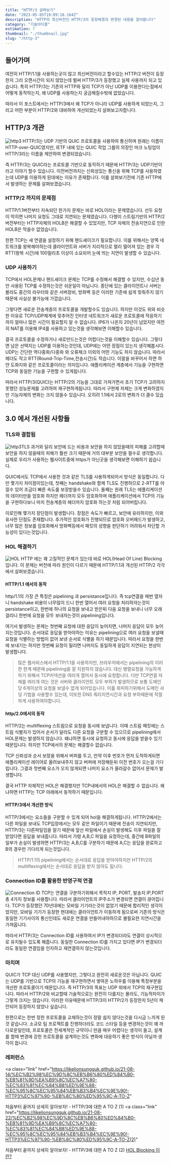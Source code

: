 ```yaml
---
title: "HTTP/3 살펴보기"
date: "2023-05-05T19:09:18.164Z"
description: "HTTP의 최신버전인 HTTP/3의 등장배경과 변경된 내용을 알아봅니다"
category: "기술아티클"
estimation: 7
thumbnail: "./thumbnail.jpg"
slug: "/http-3"
---
```


## 들어가며

여전히 HTTP/1.1을 사용하는곳이 많고 최신버전이라고 할수있는 HTTP/2 버전이 등장한지 그리 오랜시간이 되지 않았는데 벌써 HTTP/3가 등장했고 실제 사용까지 되고 있습니다. 특히 HTTP/3는 기존의 HTTP와 달리 TCP가 아닌 UDP를 이용한다는점에서 어떻게 동작하는지, 왜 UDP를 사용하는지 궁금해질수밖에 없었습니다.

따라서 이 포스트에서는 HTTP/3에서 왜 TCP가 아니라 UDP를 사용하게 되었는지, 그리고 어떤 부분이 HTTP/2와 대비하여 개선되었는지 살펴보고자합니다.

## HTTP/3 개관

![http3](./http3.png)
HTTP/3는 UDP 기반의 QUIC 프로토콜을 사용하여 통신하며 원래는 이름이 HTTP-over-QUIC였지만, IETF 내에 있는 QUIC 작업 그룹의 의장인 마크 노팅업이 HTTP/3라는 이름을 제안하여 변경되었습니다.

즉 HTTP/3는 QUIC라는 프로토콜 기반으로 동작하기 때문에 HTTP/3는 UDP기반이라고 이야기 할수 있습니다. 이전버전까지는 신뢰성있는 통신을 위해 TCP를 사용하였는데 UDP를 이용하게 된데에는 이유가 존재합니다. 이를 살펴보기전에 기존 HTTP에서 발생하는 문제를 살펴보겠습니다.

### HTTP/2 까지의 문제점

HTTP/1.1버전부터 지속되던 한가지 문제는 바로 HOL이라는 문제였습니다. 선두 요청이 막히면 나머지 요청도 그대로 지연되는 문제였습니다. 다행이 스트림기반의 HTTP/2 버전부터는 HTTP자체의 HOLB은 해결할 수 있었지만, TCP 자체의 전송지연으로 인한 HOLB은 막을수 없었습니다.

한편 TCP는 새 연결을 설정하기 위해 핸드셰이크가 필요합니다. 이를 위해서는 양쪽 네트워크를 왕복해야하는데 클라이언트와 서버가 지리적으로 멀리 떨어져 있는 경우 각 RTT(왕복 시간)에 100밀리초 이상이 소요되어 눈에 띄는 지연이 발생할 수 있습니다.

### UDP 사용하기

TCP에서 HOL문제나 핸드셰이크 문제는 TCP를 수정해서 해결할 수 있지만, 수십년 동안 사용된 TCP를 수정하는것은 쉬운일이 아닙니다. 종단에 있는 클라이언트나 서버는 몰라도 중간의 라우터와 같은 서버장비, 방화벽 등은 이러한 기준에 쉽게 맞춰주지 않기 때문에 사실상 불가능에 가깝습니다.

그렇다면 새로운 전송계층의 프로토콜을 개발할수도 있습니다. 하지만 이것도 위와 비슷한 이유로 TCP/UDP체계에 맞추어진 인터넷 네트워크가 새로운 프로토콜에 적응하기까지 얼마나 많은 시간이 필요할지 알 수 없습니다. IP6가 나온지 20년이 넘었지만 여전히 NAT를 이용해 IP4를 사용하고 있는것을 생각해보면 이해할수 있습니다.

결국 프로토콜을 수정하거나 새로만드는것은 어렵다는것을 이해할수 있습니다. 그렇다면 남은 선택지는 UDP를 이용하는것인데, UDP에는 어떤 장점이 있는지 생각해봅시다. UDP는 간단한 역다중화/다중화 와 오류체크 이외의 어떤 기능도 하지 않습니다. 따라서 헤더도 작고 RTT(Round-Trip-Time,전송시간)도 작습니다. 이말을 바꾸어서 하면 하얀 도화지와 같은 프로토콜이라는 의미입니다. 애플리케이션 계층에서 기능을 구현하면 TCP와 동일한 기능을 구현할 수 있게됩니다.

따라서 HTTP/3(QUIC)는 HTTP/2의 기능을 그대로 가져가면서 초기 TCP가 고려하지 못했던 성능문제를 고려하여 재구현하게됩니다. 따라서 구현체 자체는 크게 변화하였지만 기능자체의 변화는 크지 않을수 있습니다.
오히려 1.1에서 2로의 변화가 더 클수 있습니다.

## 3.0 에서 개선된 사항들

### TLS와 결합됨

![http3TLS](./http3TLS.jpeg)
과거와 달리 보안에 드는 비용과 보안을 하지 않았을때의 피해를 고려할때 보안을 하지 않을때의 피해가 훨씬 크기 때문에 거의 대부분 보안을 필수로 생각합니다. 실제로 우리가 사용하는 웹사이트중에 https가 아닌곳을 생각해보면 이해하기 쉽습니다.

QUIC에서도 TCP에서 사용한 것과 같은 TLS를 사용하게되어서 방식은 동일합니다. 다만 몇가지 차이점이있는데, 첫째는 handshake와 함께 TLS도 진행하므로 2-RTT를 아낄수 있어 조금더 빠른 속도를 보장받을수 있습니다. 둘째는 원래 TLS는 애플리케이션의 데이터만을 암호화 하지만 헤더까지 모두 암호화하며 애플리케이션에서 TCP의 기능을 구현하다보니 마치 전송계층의 헤더까지 암호화 하는것 처럼 되어버립니다.

이로인해 몇가지 장단점이 발생합니다. 장점은 속도가 빠르고, 보안에 유리하지만, 이와 유사한 단점도 존재합니다. 추가적인 암호화가 진행되므로 암호화 오버헤드가 발생하고, 너무 많은 정보를 암호화해서 방화벽등에서 패킷의 성향을 판단하기 어려워서 차단할 가능성이 있다는것입니다.

### HOL 해결하기

![HOL](./holBlocking.webp)
HTTP 에는 꽤 고질적인 문제가 있는데 바로 HOL(Head Of Line) Blocking입니다. 이 문제는 버전에 따라 원인이 다르기 때문에 HTTP/1.1과 개선된 HTTP/2 각각에서 살펴보겠습니다.

#### HTTP/1.1 에서의 동작

http/1.1의 가장 큰 특징은 pipelining 과 persistance입니다. 즉 tcp연결을 매번 열자니 handshake 비용이 너무많이 드니 한번 열어서 여러 요청을 처리하자는것이 persistance이고, 한번에 하나의 요청을 보내고 받은뒤 다음 요청을 보내니 너무 오래걸리니 한번에 요청을 모두 보내자는것이 pipelining입니다.

여기서 발생하는 문제는 첫번째 요청에 대한 응답이 늦어지면, 나머지 응답이 모두 늦어지는것입니다. 순서대로 응답을 받아야하는 이유는 pipelining으로 여러 요청을 보낼때 요청을 식별하는 방법이 없어 보낸 순서로 식별을 하기 때문입니다. 따라서 요청을 한번에 보내기는 하지만 첫번째 요청이 밀리면 나머지도 동일하게 응답이 지연되는 현상이 발생합니다.

> 많은 웹서비스에서 HTTP/1.1을 사용하지만, 브라우저에서는 pipelining의 이러한 한계 때문에 pipelining을 잘 지원하지 않습니다. 대신 병렬요청을 가능하게 하기 위해서 TCP커넥션을 여러개 열어서 동시에 요청합니다. 다만 TCP연결 자체를 여러개 여는 것은 서버와 클라이언트 모두 부하가 발생하므로 보통 도메인당 6개이상의 요청을 보낼수 없게 되어있습니다. 이를 회피하기위해서 도메인 샤딩 기법을 사용할수 있는데, 이또한 DNS 쿼리지연시간과 요청 부하때문에 적절하게 사용하여야합니다.

#### http/2.0에서의 동작

HTTP/2는 multiflexing 스트림으로 요청을 동시에 보냅니다. 이때 스트림 패킷에는 스트림 식별자가 있어서 순서가 달라도 다른 요청을 구분할 수 있으므로 pipelining에서 HOL문제는 발생하지 않습니다. 왜냐하면 동시에 요청하고 동시에 응답을 받을수 있기 때문입니다. 하지만 TCP에서의 문제는 해결할수 없습니다.

TCP 신뢰성과 순서 보장을 위해서 버퍼를 두고, 만약 이후 번호가 먼저 도착하게되면 애플리케이션 레이어로 올려보내주지 않고 버퍼에 저장해둔뒤 이전 번호가 오는걸 기다립니다. 그결과 첫번째 요소가 오지 않게되면 나머지 요소가 올라갈수 없어서 문제가 발생합니다.

결국 HTTP 자체적인 HOL은 해결했지만 TCP내에서의 HOL은 해결할 수 없습니다. 왜냐하면 HTTP는 TCP 아래에서 동작하기 때문입니다.

#### HTTP/3에서 개선한 방식

HTTP/3에서는 요소들을 구분할 수 있게 되어 hol을 해결하게됩니다. HTTP/2에서는 다른 파일을 보내도 TCP입장에서는 모두 같은 파일이기 때문에 전송이 지연되지만, HTTP/3는 다른파일임을 알기 때문에 앞선 파일에서 손실이 발생해도 이후 파일을 잘 받았다면 응답을 보내줍니다. 따라서 가령 A,B,C 파일을 요청하는데, 중간에 B파일의 일부가 손실이 발생하면 HTTP/3는 A,B,C를 구분하기 때문에 A,C는 응답을 완료하고 B의 경우만 기다리게 되는것입니다.

> HTTP/1.1의 pipelining에서는 순서대로 응답을 받아야하지만 HTTP/2의 multiflexing에서는 순서대로 응답을 받지 않아도 됩니다.

### Connection ID를 활용한 반영구적 연결

![Connection ID](./connectionId.jpeg)
TCP는 연결을 구분하기위해서 목적지 IP, PORT, 발송지 IP,PORT 총 4가지 정보를 사용합니다. 따라서 클라이언트의 IP주소가 변경되면 연결이 끊어집니다. TCP가 등장했던 70년대에는 모바일 기기라는것이 없었기 때문에 합리적인 생각이었지만, 모바일 기기가 등장한 현대에는 클라이언트가 이동하게 됨으로써 기존의 방식은 동일한 기기사이의 통신인데도 새로운 연결을 만들어내야하므로 불필요한 지연시간을 가져옵니다.

따라서 HTTP/3는 Connection ID를 사용하여서 IP가 변경되더라도 연결이 상시적으로 유지될수 있도록 해줍니다. 동일한 Connection ID를 가지고 있다면 IP가 변경되더라도 동일한 연결임을 인지하고 재연결하지 않는것입니다.

### 마치며

QUIC가 TCP 대신 UDP를 사용했지만, 그렇다고 완전히 새로운것은 아닙니다. QUIC는 UDP를 기반으로 TCP의 기능을 재구현하면서 쌓여온 노하우를 이용해 특정부분을 개선한 프로토콜이기 때문입니다. 즉 HTTP/3의 목표는 UDP 위에서 TCP의 재구현입니다. 따라서 HTTP/2와 비교할때 기술적으로는 완전히 다를지는 몰라도, 기능적차이가 그렇게 크지는 않습니다. 이러한 이유때문에 HTTP/3이 HTTP/2가 등장한지 5년이 채 안되어 등장하지 않았나 싶습니다.

한편으로는 한번 정한 프로토콜을 교체하는것이 정말 쉽지 않다는것을 다시금 느끼게 된것 같습니다. 소규모 팀 프로젝트를 진행하더라도 코드 스타일 등을 변경하는것이 꽤 까다로운일인데, 프로토콜은 전세계적인 규약이니 만큼 매우 어렵다는 생각이 들고, 설계를 할때 변경에 강한 프로토콜을 설계하는것도 변화에 대응하기 좋은 방식이 아닐까 생각이 듭니다.

### 레퍼런스

<a
  class="link"
  href="https://likelionsungguk.github.io/21-08-14/%EC%B2%98%EC%9D%8C%EB%B6%80%ED%84%B0-%EB%81%9D%EA%B9%8C%EC%A7%80-%EC%83%81%EC%84%B8%ED%9E%88-%EC%95%8C%EC%95%84%EB%B3%B4%EC%9E%90!-HTTP3%EC%97%90-%EB%8C%80%ED%95%9C-A-TO-Z"
>
  처음부터 끝까지 상세히 알아보자! - HTTP/3에 대한 A TO Z (1)
</a>
<a
  class="link"
  href="https://likelionsungguk.github.io/21-08-22/%EC%B2%98%EC%9D%8C%EB%B6%80%ED%84%B0-%EB%81%9D%EA%B9%8C%EC%A7%80-%EC%83%81%EC%84%B8%ED%9E%88-%EC%95%8C%EC%95%84%EB%B3%B4%EC%9E%90!-HTTP3%EC%97%90-%EB%8C%80%ED%95%9C-A-TO-Z(2)"
>
  처음부터 끝까지 상세히 알아보자! - HTTP/3에 대한 A TO Z (2)
</a>
<a class="link" href="https://velog.io/@dnr6054/HOL-Blocking">
  HOL Blocking 이란?
</a>
